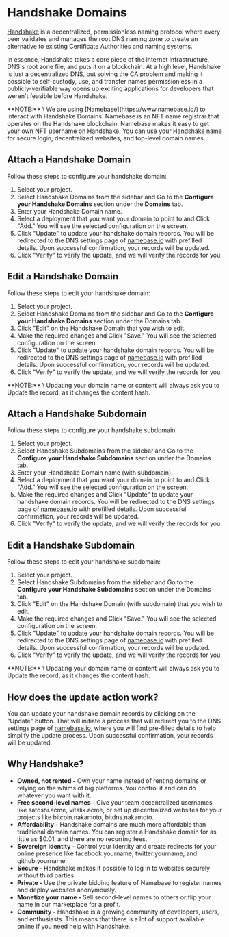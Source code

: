 
# Handshake Domains

[Handshake](https://handshake.org/) is a decentralized, permissionless naming protocol where every peer validates and manages the root DNS naming zone to create an alternative to existing Certificate Authorities and naming systems.

In essence, Handshake takes a core piece of the internet infrastructure, DNS's root zone file, and puts it on a blockchain. At a high level, Handshake is just a decentralized DNS, but solving the CA problem and making it possible to self-custody, use, and transfer names permissionless in a publicly-verifiable way opens up exciting applications for developers that weren't feasible before Handshake.

<Callout type="info">
  **NOTE:** \
  We are using [Namebase](https://www.namebase.io/) to interact with Handshake Domains. Namebase is an NFT name registrar that operates on the Handshake blockchain. Namebase makes it easy to get your own NFT username on Handshake. You can use your Handshake name for secure login, decentralized websites, and top-level domain names.
</Callout>

## Attach a Handshake Domain

Follow these steps to configure your handshake domain:
1. Select your project.
2. Select Handshake Domains from the sidebar and Go to the **Configure your Handshake Domains** section under the **Domains** tab.
3. Enter your Handshake Domain name.
4. Select a deployment that you want your domain to point to and Click "Add." You will see the selected configuration on the screen.
5. Click "Update" to update your handshake domain records. You will be redirected to the DNS settings page of [namebase.io](https://www.namebase.io/) with prefilled details. Upon successful confirmation, your records will be updated.
6. Click "Verify" to verify the update, and we will verify the records for you.

## Edit a Handshake Domain

Follow these steps to edit your handshake domain:
1. Select your project.
2. Select Handshake Domains from the sidebar and Go to the **Configure your Handshake Domains** section under the Domains tab.
3. Click "Edit" on the Handshake Domain that you wish to edit.
4. Make the required changes and Click "Save." You will see the selected configuration on the screen.
5. Click "Update" to update your handshake domain records. You will be redirected to the DNS settings page of [namebase.io](https://www.namebase.io/) with prefilled details. Upon successful confirmation, your records will be updated.
6. Click "Verify" to verify the update, and we will verify the records for you.

<Callout type="info">
  **NOTE:** \
  Updating your domain name or content will always ask you to Update the record, as it changes the content hash.
</Callout>

## Attach a Handshake Subdomain

Follow these steps to configure your handshake subdomain:
1. Select your project.
2. Select Handshake Subdomains from the sidebar and Go to the **Configure your Handshake Subdomains** section under the Domains tab.
3. Enter your Handshake Domain name (with subdomain).
4. Select a deployment that you want your domain to point to and Click "Add." You will see the selected configuration on the screen.
5. Make the required changes and Click "Update" to update your handshake domain records. You will be redirected to the DNS settings page of [namebase.io](https://www.namebase.io/) with prefilled details. Upon successful confirmation, your records will be updated.
6. Click "Verify" to verify the update, and we will verify the records for you.

## Edit a Handshake Subdomain

Follow these steps to edit your handshake subdomain:
1. Select your project.
2. Select Handshake Subdomains from the sidebar and Go to the **Configure your Handshake Subdomains** section under the Domains tab.
3. Click "Edit" on the Handshake Domain (with subdomain) that you wish to edit.
4. Make the required changes and Click "Save." You will see the selected configuration on the screen.
5. Click "Update" to update your handshake domain records. You will be redirected to the DNS settings page of [namebase.io](https://www.namebase.io/) with prefilled details. Upon successful confirmation, your records will be updated.
6. Click "Verify" to verify the update, and we will verify the records for you.

<Callout type="info">
  **NOTE:** \
  Updating your domain name or content will always ask you to Update the record, as it changes the content hash.
</Callout>

## How does the update action work?
You can update your handshake domain records by clicking on the "Update" button. 
That will initiate a process that will redirect you to the DNS settings page of [namebase.io](https://www.namebase.io/), 
where you will find pre-filled details to help simplify the update process. Upon successful confirmation, 
your records will be updated.

## Why Handshake?​

- **Owned, not rented -** Own your name instead of renting domains or relying on the whims of big platforms. You control it and can do whatever you want with it.
- **Free second-level names -** Give your team decentralized usernames like satoshi.acme, vitalik.acme, or set up decentralized websites for your projects like bitcoin.nakamoto, bitdns.nakamoto.
- **Affordability -** Handshake domains are much more affordable than traditional domain names. You can register a Handshake domain for as little as $0.01, and there are no recurring fees. 
- **Sovereign identity -** Control your identity and create redirects for your online presence like facebook.yourname, twitter.yourname, and github.yourname.
- **Secure -** Handshake makes it possible to log in to websites securely without third parties.
- **Private -** Use the private bidding feature of Namebase to register names and deploy websites anonymously.
- **Monetize your name -** Sell second-level names to others or flip your name in our marketplace for a profit.
- **Community -** Handshake is a growing community of developers, users, and enthusiasts. This means that there is a lot of support available online if you need help with Handshake.

<Navigation name="Handshake Domains" />
